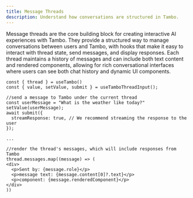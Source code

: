 ```yaml
---
title: Message Threads
description: Understand how conversations are structured in Tambo.
---
```


Message threads are the core building block for creating interactive AI experiences with Tambo. They provide a structured way to manage conversations between users and Tambo, with hooks that make it easy to interact with thread state, send messages, and display responses. Each thread maintains a history of messages and can include both text content and rendered components, allowing for rich conversational interfaces where users can see both chat history and dynamic UI components.

```tsx
const { thread } = useTambo()
const { value, setValue, submit } = useTamboThreadInput();

//send a message to Tambo under the current thread
const userMessage = "What is the weather like today?"
setValue(userMessage);
await submit({
  streamResponse: true, // We recommend streaming the response to the user
});

...

//render the thread's messages, which will include responses from Tambo
thread.messages.map((message) => (
<div>
  <p>Sent by: {message.role}</p>
  <p>message text: {message.content[0]?.text}</p>
  <p>component: {message.renderedComponent}</p>
</div>
))
```


<LearnMore
  title="More about threads"
  description="Learn how to send messages and interact with message threads"
  href="/docs/concept-details/message-threads/sending-messages"
/>
